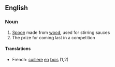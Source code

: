 ==English==

===Noun===
# [[Spoon]] made from [[wood]], used for stirring sauces
# The prize for coming last in a competition
====Translations====
*French: [[cuillere]] [[en]] [[bois]] (1,2)